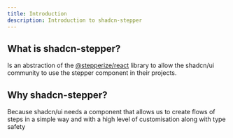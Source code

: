 ```yaml
---
title: Introduction
description: Introduction to shadcn-stepper
---
```


## What is shadcn-stepper?

Is an abstraction of the [@stepperize/react](https://stepperize.vercel.app/docs/react) library to allow the shadcn/ui community to use the stepper component in their projects.

## Why shadcn-stepper?

Because shadcn/ui needs a component that allows us to create flows of steps in a simple way and with a high level of customisation along with type safety
